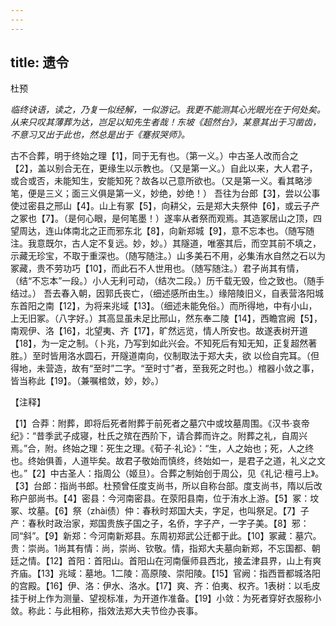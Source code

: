 ```yaml
---
---
---
```

title: 遗令
---



杜预

*临终诀语，读之，乃复一似经解，一似游记。我更不能测其心光眼光在于何处矣。从来只叹其薄葬为达，岂足以知先生者哉！东坡《超然台》，某意其出于习凿齿，不意习又出于此也，然总是出于《蹇叔哭师》。*

古不合葬，明于终始之理【1】，同于无有也。（第一义。）中古圣人改而合之【2】，盖以别合无在，更缘生以示教也。（又是第一义。）自此以来，大人君子，或合或否，未能知生，安能知死？故各以己意所欲也。（又是第一义。看其略涉笔，便是三义；面三义俱是第一义，妙绝，妙绝！）
吾往为台郎【3】，尝以公事使过密县之邢山【4】。山上有冢【5】，向耕父，云是郑大夫祭仲【6】，或云子产之冢也【7】。（是何心眼，是何笔墨！）遂率从者祭而观焉。其造冢居山之顶，四望周达，连山体南北之正而邪东北【8】，向新郑城【9】，意不忘本也。（随写随注。我意既尔，古人定不复远。妙，妙。）其隧道，唯塞其后，而空其前不填之，示藏无珍宝，不取于重深也。（随写随注。）山多美石不用，必集洧水自然之石以为冢藏，贵不劳功巧【10】，而此石不人世用也。（随写随注。）君子尚其有情，（结“不忘本”一段。）小人无利可动，（结次二段。）历千载无毁，俭之致也。（随手结过。）
吾去春入朝，因郭氏丧亡，（细述感所由生。）缘陪陵旧义，自表营洛阳城东首阳之南【12】，为将来兆域【13】。（细述未能免俗。）而所得地，中有小山，上无旧冢。（八字好。）其高显虽未足比邢山，然东奉二陵【14】，西瞻宫阙【5】，南观伊、洛【16】，北望夷、齐【17】，旷然远览，情人所安也。故遂表树开道【18】，为一定之制。（卜兆，乃写到如此兴会。不知死后有知无知，正复超然著胜。）至时皆用洛水圆石，开隧道南向，仪制取法于郑大夫，欲
以俭自完耳。（但得地，未营造，故有“至时”二字。“至时寸”者，至我死之时也。）棺器小敛之事，皆当称此【19】。（兼嘱棺敛，妙，妙。）

【注释】

【1】合莽：附葬，即将后死者附葬于前死者之墓穴中或坟墓周围。《汉书·哀帝纪》：“昔季武子成寝，杜氏之殡在西阶下，请合葬而许之。附葬之礼，自周兴焉。”合，附。终始之理：死生之理。《荀子·礼论》：“生，人之始也；死，人之终也。终始俱善，人道毕矣。故君子敬始而慎终，终始如一，是君子之道，礼义之文也。”【2】中古圣人：指周公（姬旦）。合葬之制始创于周公，见《礼记·檀弓上》。【3】台郎：指尚书郎。杜预曾任度支尚书，所以自称台部。度支尚书，隋以后改称户部尚书。【4】密县：今河南密县。在荥阳县南，位于洧水上游。【5】冢：坟冢、坟墓。【6】祭（zhài债）仲：春秋时郑国大夫，字足，也叫祭足。【7】子产：春秋时政治家，郑国贵族子国之子，名侨，字子产，一字子美。【8】邪：同“斜”。【9】新郑：今河南新郑县。东周初郑武公迁都于此。【10】冢藏：墓穴。贵：崇尚。1尚其有情：尚，崇尚、钦敬。情，指郑大夫墓向新郑，不忘国都、朝廷之情。【12】首阳：首阳山。首阳山在河南偃师县西北，接孟津县界，山上有爽齐庙。【13】兆域：墓地。1二陵：高原陵、崇阳陵。【15】官阙：指西晋都城洛阳的宫殿。【16】伊、洛：伊水、洛水。【17】爽、齐：伯夷、权齐。1表树：以毛皮挂于树上作为测量、望视标准，为开道作准备。【19】小敛：为死者穿好衣服称小敛。称此：与此相称，指效法郑大夫节俭办丧事。